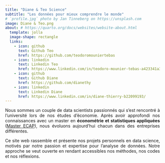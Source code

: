 ```yaml
---
title: "Diane & Teo Science"
subtitle: "Les données pour mieux comprendre le monde"
# `profile.jpg` photo by Jan Tinneberg on https://unsplash.com
image: Diane & Teo.png
about: # https://quarto.org/docs/websites/website-about.html
  template: jolla
  image-shape: rectangle
  links:
    - icon: github
      text: Github Teo
      href: https://github.com/teodoromouniertebas
    - icon: linkedin
      text: Linkedin Teo
      href: https://www.linkedin.com/in/teodoro-mounier-tebas-a423341a3/
    - icon: github
      text: Github Diane
      href: https://github.com/dianethy
    - icon: linkedin
      text: Linkedin Diane
      href: https://www.linkedin.com/in/diane-thierry-b22099193/
---
```


```{=html}
<style>

  .justify {
    text-align: justify;
  }

</style>
```

::: justify
Nous sommes un couple de data scientists passionnés qui s'est rencontré à l'université lors de nos études d'économie. Après avoir approfondi nos connaissances avec un master en **économétrie et statistiques appliquées** ([Master ECAP](https://sites.google.com/view/master-ecap/accueil)), nous évoluons aujourd'hui chacun dans des entreprises différentes.


Ce site web rassemble et présente nos projets personnels en data science, motivés par notre passion et expertise pour l'analyse de données. Notre approche se veut ouverte en rendant accessibles nos méthodes, nos codes et nos réflexions.
:::
